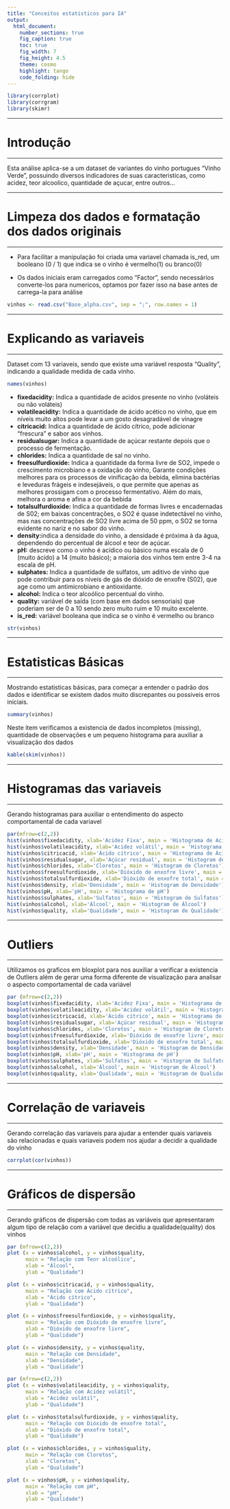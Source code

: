 ---
title: "Conceitos estatisticos para IA"
output:
  html_document:
    number_sections: true
    fig_caption: true
    toc: true
    fig_width: 7
    fig_height: 4.5
    theme: cosmo
    highlight: tango
    code_folding: hide
---



```{r load libraries, message=FALSE, warning=FALSE}
library(corrplot)
library(corrgram)
library(skimr)

```
******
# Introdução
******

Esta análise aplica-se a um dataset de variantes do vinho portugues "Vinho Verde", possuindo diversos indicadores de suas caracteristicas, como acidez, teor alcoolico, quantidade de açucar, entre outros... 

******
# Limpeza dos dados e formatação dos dados originais
******

 - Para facilitar a manipulação foi criada uma variavel chamada is_red, um booleano (0 / 1) que indica se o vinho é vermelho(1) ou branco(0)
 
 - Os dados iniciais eram carregados como "Factor", sendo necessários converte-los para numericos, optamos por fazer isso na base antes de carrega-la para análise
 
```{r load data}
vinhos <- read.csv("Base_alpha.csv", sep = ";", row.names = 1)
```
******
# Explicando as variaveis
******

Dataset com 13 variaveis, sendo que existe uma variável resposta "Quality", indicando a qualidade medida de cada vinho.

```{r}
names(vinhos)
```

 - **fixedacidity:** Indica a quantidade de acidos presente no vinho (voláteis ou não voláteis)
 - **volatileacidity:** Indica a quantidade de ácido acético no vinho, que em níveis muito altos pode levar a um gosto desagradável de vinagre
 - **citricacid:** Indica a quantidade de ácido cítrico,  pode adicionar “frescura” e sabor aos vinhos.
 - **residualsugar:** Indica a quantidade de açúcar restante depois que o processo de fermentação.
 - **chlorides:** Indica a quantidade de sal no vinho.
 - **freesulfurdioxide:** Indica a quantidade da forma livre de SO2, impede o crescimento microbiano e a oxidação do vinho, Garante condições melhores para os processos de vinificação da bebida, elimina bactérias e leveduras frágeis e indesejáveis, o que permite que apenas as melhores prossigam com o processo fermentativo. Além do mais, melhora o aroma e afina a cor da bebida
 - **totalsulfurdioxide:** Indica a quantidade de formas livres e encadernadas de S02; em baixas concentrações, o SO2 é quase indetectável no vinho, mas nas concentrações de SO2 livre acima de 50 ppm, o SO2 se torna evidente no nariz e no sabor do vinho.
 - **density:**indica a densidade do vinho, a densidade é próxima à da água, dependendo do percentual de álcool e teor de açúcar.
 - **pH:** descreve como o vinho é acídico ou básico numa escala de 0 (muito ácido) a 14 (muito básico); a maioria dos vinhos tem entre 3-4 na escala de pH.
 - **sulphates:** Indica a quantidade de sulfatos, um aditivo de vinho que pode contribuir para os níveis de gás de dióxido de enxofre (S02), que age como um antimicrobiano e antioxidante.
 - **alcohol:** Indica o teor alcoólico percentual do vinho.
 - **quality:** variável de saída (com base em dados sensoriais) que poderiam ser de 0 a 10 sendo zero muito ruim e 10 muito excelente.
 - **is_red:** variável booleana que indica se o vinho é vermelho ou branco
 ```{r}
str(vinhos)
```
******
# Estatisticas Básicas
******

Mostrando estatisticas básicas, para começar a entender o padrão dos dados e identificar se existem dados muito discrepantes ou possiveis erros iniciais.

```{r}
summary(vinhos)
```

Neste item verificamos a existencia de dados incompletos (missing), quantidade de observações e um pequeno histograma para auxiliar a visualização dos dados
```{r}
kable(skim(vinhos))
```

******
# Histogramas das variaveis
******

Gerando histogramas para auxiliar o entendimento do aspecto comportamental de cada variavel
```{r}
par(mfrow=c(2,2))
hist(vinhos$fixedacidity, xlab='Acidez Fixa', main = 'Histograma de Acidez Fixa') 
hist(vinhos$volatileacidity, xlab='Acidez volátil', main = 'Histograma de Acidez volátil') 
hist(vinhos$citricacid, xlab='Ácido cítrico', main = 'Histograma de Ácido cítrico') 
hist(vinhos$residualsugar, xlab='Açúcar residual', main = 'Histogram de Açúcar residual')
hist(vinhos$chlorides, xlab='Cloretos', main = 'Histogram de Cloretos')
hist(vinhos$freesulfurdioxide, xlab='Dióxido de enxofre livre', main = 'Histogram de Dióxido de enxofre livre')
hist(vinhos$totalsulfurdioxide, xlab='Dióxido de enxofre total', main = 'Histogram de Dióxido de enxofre total')
hist(vinhos$density, xlab='Densidade', main = 'Histogram de Densidade')
hist(vinhos$pH, xlab='pH', main = 'Histograma de pH')
hist(vinhos$sulphates, xlab='Sulfatos', main = 'Histogram de Sulfatos')
hist(vinhos$alcohol, xlab='Álcool', main = 'Histogram de Álcool')
hist(vinhos$quality, xlab='Qualidade', main = 'Histogram de Qualidade')

```

******
# Outliers
******

Utilizamos os graficos em bloxplot para nos auxiliar a verificar a existencia de Outliers além de gerar uma forma diferente de visualização para analisar o aspecto comportamental de cada variável
```{r}
par (mfrow=c(2,2))
boxplot(vinhos$fixedacidity, xlab='Acidez Fixa', main = 'Histograma de Acidez Fixa') 
boxplot(vinhos$volatileacidity, xlab='Acidez volátil', main = 'Histograma de Acidez volátil') 
boxplot(vinhos$citricacid, xlab='Ácido cítrico', main = 'Histograma de Ácido cítrico') 
boxplot(vinhos$residualsugar, xlab='Açúcar residual', main = 'Histogram de Açúcar residual')
boxplot(vinhos$chlorides, xlab='Cloretos', main = 'Histogram de Cloretos')
boxplot(vinhos$freesulfurdioxide, xlab='Dióxido de enxofre livre', main = 'Histogram de Dióxido de enxofre livre')
boxplot(vinhos$totalsulfurdioxide, xlab='Dióxido de enxofre total', main = 'Histogram de Dióxido de enxofre total')
boxplot(vinhos$density, xlab='Densidade', main = 'Histogram de Densidade')
boxplot(vinhos$pH, xlab='pH', main = 'Histograma de pH')
boxplot(vinhos$sulphates, xlab='Sulfatos', main = 'Histogram de Sulfatos')
boxplot(vinhos$alcohol, xlab='Álcool', main = 'Histogram de Álcool')
boxplot(vinhos$quality, xlab='Qualidade', main = 'Histogram de Qualidade')
```

******
# Correlação de variaveis
******

Gerando correlação das variaveis para ajudar a entender quais variaveis são relacionadas e quais variaveis podem nos ajudar a decidir a qualidade do vinho
```{r,message=FALSE,warning=FALSE}
corrplot(cor(vinhos))
```

******
# Gráficos de dispersão
******

Gerando gráficos de dispersão com todas as variáveis que apresentaram algum tipo de relação com a variável que decidiu a qualidade(quality) dos vinhos


```{r}
par (mfrow=c(2,2))
plot (x = vinhos$alcohol, y = vinhos$quality,
      main = "Relação com Teor alcoólico",
      xlab = "Álcool",
      ylab = "Qualidade")

plot (x = vinhos$citricacid, y = vinhos$quality,
      main = "Relação com Ácido cítrico",
      xlab = "Ácido cítrico",
      ylab = "Qualidade")

plot (x = vinhos$freesulfurdioxide, y = vinhos$quality,
      main = "Relação com Dióxido de enxofre livre",
      xlab = "Dióxido de enxofre livre",
      ylab = "Qualidade")

plot (x = vinhos$density, y = vinhos$quality,
      main = "Relação com Densidade",
      xlab = "Densidade",
      ylab = "Qualidade")

```

```` {r}
par (mfrow=c(2,2))
plot (x = vinhos$volatileacidity, y = vinhos$quality,
      main = "Relação com Acidez volátil",
      xlab = "Acidez volátil",
      ylab = "Qualidade")

plot (x = vinhos$totalsulfurdioxide, y = vinhos$quality,
      main = "Relação com Dióxido de enxofre total",
      xlab = "Dióxido de enxofre total",
      ylab = "Qualidade")

plot (x = vinhos$chlorides, y = vinhos$quality,
      main = "Relação com Cloretos",
      xlab = "Cloretos",
      ylab = "Qualidade")

plot (x = vinhos$pH, y = vinhos$quality,
      main = "Relação com pH",
      xlab = "pH",
      ylab = "Qualidade")


````

